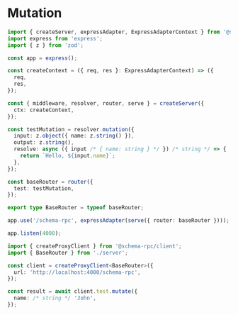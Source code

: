 # Mutation

```ts title="server.ts"
import { createServer, expressAdapter, ExpressAdapterContext } from '@schema-rpc/server';
import express from 'express';
import { z } from 'zod';

const app = express();

const createContext = ({ req, res }: ExpressAdapterContext) => ({
  req,
  res,
});

const { middleware, resolver, router, serve } = createServer({
  ctx: createContext,
});

const testMutation = resolver.mutation({
  input: z.object({ name: z.string() }),
  output: z.string(),
  resolve: async ({ input /* { name: string } */ }) /* string */ => {
    return `Hello, ${input.name}`;
  },
});

const baseRouter = router({
  test: testMutation,
});

export type BaseRouter = typeof baseRouter;

app.use('/schema-rpc', expressAdapter(serve({ router: baseRouter })));

app.listen(4000);
```

```ts title="client.ts"
import { createProxyClient } from '@schema-rpc/client';
import { BaseRouter } from './server';

const client = createProxyClient<BaseRouter>({
  url: 'http://localhost:4000/schema-rpc',
});

const result = await client.test.mutate({
  name: /* string */ 'John',
});
```
